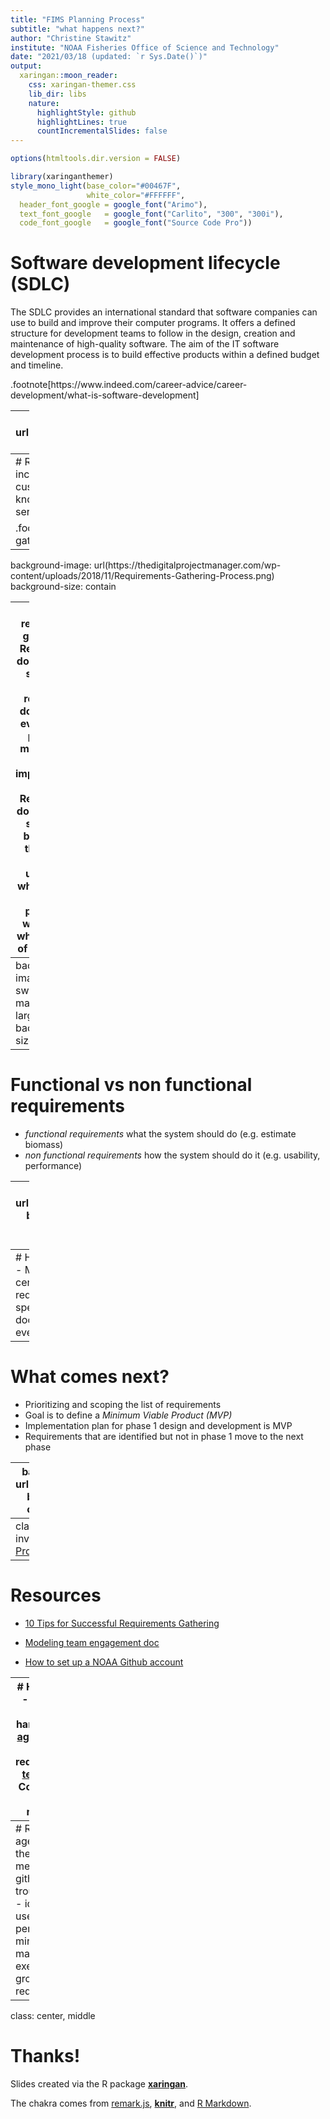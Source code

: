 ```yaml
---
title: "FIMS Planning Process"
subtitle: "what happens next?"
author: "Christine Stawitz"
institute: "NOAA Fisheries Office of Science and Technology"
date: "2021/03/18 (updated: `r Sys.Date()`)"
output:
  xaringan::moon_reader:
    css: xaringan-themer.css
    lib_dir: libs
    nature:
      highlightStyle: github
      highlightLines: true
      countIncrementalSlides: false
---
```


```r
options(htmltools.dir.version = FALSE)
```

```r
library(xaringanthemer)
style_mono_light(base_color="#00467F",
                 white_color="#FFFFFF",
  header_font_google = google_font("Arimo"),
  text_font_google   = google_font("Carlito", "300", "300i"),
  code_font_google   = google_font("Source Code Pro"))
```

# Software development lifecycle (SDLC)

The SDLC provides an international standard that software companies can use to build and improve their computer programs. It offers a defined structure for development teams to follow in the design, creation and maintenance of high-quality software. The aim of the IT software development process is to build effective products within a defined budget and timeline.

.footnote[https://www.indeed.com/career-advice/career-development/what-is-software-development]

---
background-image: url(Three_software_development_patterns_mashed_together.svg)
background-size: contain

---
# Requirements gathering
The process of requirement gathering include identifying and documenting the necessary requirements of customers, users, stakeholders etc. related to the project. This knowledge will be used to develop solutions in the form of products, services, software etc.


.footnote[https://creately.com/blog/diagrams/requirements-gathering-techniques/]

---
background-image: url(https://thedigitalprojectmanager.com/wp-content/uploads/2018/11/Requirements-Gathering-Process.png)
background-size: contain


---
# Why do requirements gathering?
- Requirements documentation serves as a point of reference to document the evolution of a project, its moving parts, and its implementation
- Requirements documentation serves as a blueprint for the client to better understand what to expect out of the project (the what, where, when, and why of the project).



.footnote[https://thedigitalprojectmanager.com/requirements-gathering-guide/]

---
background-image: url(tree-swing-project-management-large.jpg)
background-size: contain

---
# Functional vs non functional requirements
- *functional requirements* what the system should do (e.g. estimate biomass)
- *non functional requirements* how the system should do it (e.g. usability, performance)

---
background-image: url(RequirementsTemplate.PNG)
background-size: contain
# Requirements template
[Spreadsheet](https://docs.google.com/spreadsheets/d/1KSuMwdK7C_kuFABmMhLyc9l7BaQjCznxU9C8R9cq7sA/edit#gid=0)


---
# How to do this in your centers
- Meet with groups in your centers and document the requirements for their species/councils
- Review documentation to be sure everything is explicitly captured


---
# What comes next?
- Prioritizing and scoping the list of requirements
- Goal is to define a *Minimum Viable Product (MVP)*
- Implementation plan for phase 1 design and development is MVP
- Requirements that are identified but not in phase 1 move to the next phase

---
background-image: url(Requirements.png)
background-size: contain
# timeline


---
class: center, middle, inverse
# Github
[Project](http://github.com/NOAA-FIMS/)

---
# Resources
- [10 Tips for Successful Requirements Gathering](https://www.phase2technology.com/blog/successful-requirements-gathering)

- [Modeling team engagement doc](https://docs.google.com/document/d/16Qq179D5sETaY3oE0AjmsUMoHx1LyRLUGPOWB6Em8Qo/edit#)

- [How to set up a NOAA Github account](https://noaa-fisheries-integrated-toolbox.github.io/resources/onboarding/version-control/)

---
# Homework
- add your Github handle to the [agenda](https://docs.google.com/document/d/1-V5YeL_5DWnI0fHVBgki9XGrdHMDaeUA2pQicg-nhkA/edit)
- Fill out requirements [template](https://docs.google.com/spreadsheets/d/1KSuMwdK7C_kuFABmMhLyc9l7BaQjCznxU9C8R9cq7sA/edit#gid=0)
- Come to the next meeting!

---
# Rough agenda for the next meeting
- github troubleshoot
- identify user personas
- mind mapping exercise to group requirements

---
class: center, middle

# Thanks!

Slides created via the R package [**xaringan**](https://github.com/yihui/xaringan).

The chakra comes from [remark.js](https://remarkjs.com), [**knitr**](https://yihui.org/knitr), and [R Markdown](https://rmarkdown.rstudio.com).
